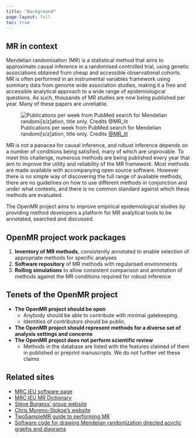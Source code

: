 ```yaml
---
title: "Background"
page-layout: full
toc: true
---
```


## MR in context

Mendelian randomisation (MR) is a statistical method that aims to approximate causal inference in a randomised controlled trial, using genetic associations obtained from cheap and accessible observational cohorts. MR is often performed in an instrumental variables framework using summary data from genome wide association studies, making it a free and accessible analytical approach to a wide range of epidemiological questions. As such, thousands of MR studies are now being published per year. Many of these papers are unreliable.

![Publications per week from PubMed search for Mendelian randomi[s/z]ation, title only. Credits [@MR_lit](https://twitter.com/Mendelian_lit)](https://github.com/remlapmot/PubmedPlot/blob/gh-pages/articles/mr_files/figure-html/mr_fig-1.svg?raw=true)

MR is not a panacea for causal inference, and robust inference depends on a number of conditions being satisfied, many of which are unprovable. To meet this challenge, numerous methods are being published every year that aim to improve the utility and reliability of the MR framework. Most methods are made available with accompanying open source software. However there is no simple way of discovering the full range of available methods, there are no guidelines on how to use different methods in conjunction and under what contexts, and there is no common standard against which these methods are evaluated.

The OpenMR project aims to improve empirical epidemiological studies by providing method developers a platform for MR analytical tools to be annotated, searched and discussed.

## OpenMR project work packages

1. **Inventory of MR methods**, consistently annotated to enable selection of appropriate methods for specific analyses
2. **Software repository** of MR methods with regularised environments
3. **Rolling simulations** to allow consistent comparison and annotation of methods against the MR conditions required for robust inference


## Tenets of the OpenMR project

- **The OpenMR project should be open**
    - Anybody should be able to contribute with minimal gatekeeping.
    - Identities of contributors should be public.
- **The OpenMR project should represent methods for a diverse set of analysis settings and concerns**
- **The OpenMR project does not perform scientific review**
    - Methods in the database are listed with the features claimed of them in published or preprint manuscripts. We do not further vet these claims

## Related sites

* [MRC IEU software page](https://mrcieu.github.io/#software-overview)
* [MRC IEU MR Dictionary](https://mr-dictionary.mrcieu.ac.uk)
* [Steve Burgess' group website](https://www.mendelianrandomization.com/index.php/software-code)
* [Chris Moreno-Stokoe's website](https://www.morenostok.io/mrsoftwarelist.html)
* [TwoSampleMR guide to performing MR](https://mrcieu.github.io/TwoSampleMR/)
* [Software code for drawing Mendelian randomization directed acyclic graphs and diagrams](https://remlapmot.github.io/mrdags/)

